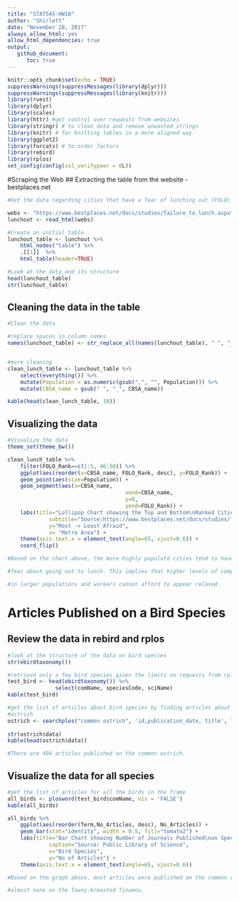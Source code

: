 ```yaml
---
title: "STAT545-HW10"
author: "Shirlett"
date: "November 28, 2017"
always_allow_html: yes
allow_html_dependencies: true
output: 
   github_document:
      toc: true
---
```


```r
knitr::opts_chunk$set(echo = TRUE)
suppressWarnings(suppressMessages(library(dplyr)))
suppressWarnings(suppressMessages(library(knitr)))
library(rvest)
library(dplyr)
library(scales)
library(httr) #get control over requests from websites
library(stringr) # to clean data and remove unwanted strings
library(knitr) # for knitting tables in a more aligned way
library(ggplot2)
library(forcats) # to order factors 
library(rebird)
library(rplos)
set_config(config(ssl_verifypeer = 0L))

```

#Scraping the Web
## Extracting the table from the website - bestplaces.net
```r

#Get the data regarding cities that have a fear of lunching out (FOLO)

webs <- "https://www.bestplaces.net/docs/studies/failure_to_lunch.aspx"
lunchout <- read_html(webs)

#Create an initial table
lunchout_table <- lunchout %>%
	html_nodes("table") %>%
	.[[1]]  %>%
	html_table(header=TRUE)

#Look at the data and its structure
head(lunchout_table)
str(lunchout_table)
```


## Cleaning the data in the table
```r
#Clean the data

#replace spaces in column names
names(lunchout_table) <- str_replace_all(names(lunchout_table), " ", "_")


#more cleaning
clean_lunch_table <- lunchout_table %>%
	select(everything()) %>%
	mutate(Population = as.numeric(gsub(",", "", Population))) %>%
	mutate(CBSA_name = gsub(" ", "_", CBSA_name))

kable(head(clean_lunch_table, 10))
```

## Visualizing the data
```r
#Visualize the data
theme_set(theme_bw())

clean_lunch_table %>%
	filter(FOLO_Rank==c(1:5, 46:50)) %>%
	ggplot(aes(reorder(x=CBSA_name, FOLO_Rank, desc), y=FOLO_Rank)) + 
	geom_point(aes(size=Population)) + 
	geom_segment(aes(x=CBSA_name, 
									 xend=CBSA_name, 
									 y=0, 
									 yend=FOLO_Rank)) + 
	labs(title="Lollipop Chart showing the Top and Bottom\nRanked Cities Afraid to Lunch Out", 
			 subtitle="Source:https://www.bestplaces.net/docs/studies/failure_to_lunch.aspx",
			 y="Most -> Least Afraid",
			 x= "Metro Area") + 
	theme(axis.text.x = element_text(angle=65, vjust=0.6)) +
	coord_flip()

#Based on the chart above, the more highly populatd cities tend to have the most

#fear about going out to lunch. This implies that higher levels of competition exist

#in larger populations and workers cannot afford to appear relaxed.
```

# Articles Published on a Bird Species
## Review the data in rebird and rplos
```r
#look at the structure of the data on bird species
str(ebirdtaxonomy())

#retrieve only a few bird species given the limits on requests from rplos
test_bird <- head(ebirdtaxonomy()) %>%
	           select(comName, speciesCode, sciName)
kable(test_bird)

#get the list of articles about bird species by finding articles about the common
#ostrich
ostrich <- searchplos("common ostrich", 'id,publication_date, title', limit=500) 
	         
str(ostrich$data)
kable(head(ostrich$data))

#There are 404 articles published on the common ostrich. 

```

## Visualize the data for all species
```r
#get the list of articles for all the birds in the frame
all_birds <- plosword(test_bird$comName, vis = 'FALSE') 
kable(all_birds)

all_birds %>%
	ggplot(aes(reorder(Term,No_Articles, desc), No_Articles)) +
	geom_bar(stat="identity", width = 0.5, fill="tomato2") + 
	labs(title="Bar Chart showing Number of Journals Published\non Specific Bird Species", 
			 caption="Source: Public Library of Science",
			 x="Bird Species",
			 y="No of Articles") +
	theme(axis.text.x = element_text(angle=65, vjust=0.6))

#Based on the graph above, most articles were published on the common ostrich and

#almost none on the Tawny-breasted Tinamou.
```

